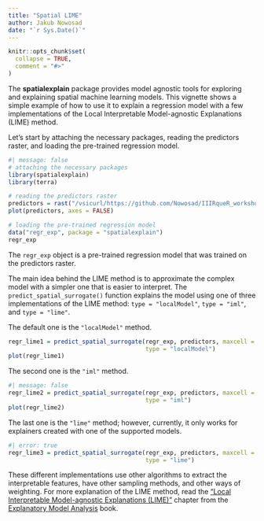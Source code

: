 ```yaml
---
title: "Spatial LIME"
author: Jakub Nowosad
date: "`r Sys.Date()`"
---
```


```r
knitr::opts_chunk$set(
  collapse = TRUE,
  comment = "#>"
)
```

The **spatialexplain** package provides model agnostic tools for exploring and explaining spatial machine learning models. 
This vignette shows a simple example of how to use it to explain a regression model with a few implementations of the Local Interpretable Model-agnostic Explanations (LIME) method.

Let's start by attaching the necessary packages, reading the predictors raster, and loading the pre-trained regression model.

```r
#| message: false
# attaching the necessary packages
library(spatialexplain)
library(terra)

# reading the predictors raster
predictors = rast("/vsicurl/https://github.com/Nowosad/IIIRqueR_workshop_materials/raw/refs/heads/main/data/predictors.tif")
plot(predictors, axes = FALSE)

# loading the pre-trained regression model
data("regr_exp", package = "spatialexplain")
regr_exp
```

The `regr_exp` object is a pre-trained regression model that was trained on the predictors raster.

The main idea behind the LIME method is to approximate the complex model with a simpler one that is easier to interpret.
The `predict_spatial_surrogate()` function explains the model using one of three implementations of the LIME method: `type = "localModel"`, `type = "iml"`, and `type = "lime"`.


The default one is the `"localModel"` method.

```r
regr_lime1 = predict_spatial_surrogate(regr_exp, predictors, maxcell = 500,
                                       type = "localModel")
plot(regr_lime1)
```

The second one is the `"iml"` method.

```r
#| message: false
regr_lime2 = predict_spatial_surrogate(regr_exp, predictors, maxcell = 500,
                                       type = "iml")
plot(regr_lime2)
```

The last one is the `"lime"` method; however, currently, it only works for explainers created with one of the supported models.

```r
#| error: true
regr_lime3 = predict_spatial_surrogate(regr_exp, predictors, maxcell = 500,
                                       type = "lime")
```

These different implementations use other algorithms to extract the interpretable features, have other sampling methods, and other ways of weighting. 
For more explanation of the LIME method, read the ["Local Interpretable Model-agnostic Explanations (LIME)"](https://ema.drwhy.ai/LIME.html) chapter from the [Explanatory Model Analysis](https://ema.drwhy.ai/) book.
